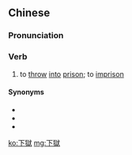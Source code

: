 {{also|下狱}}
==Chinese==
{{zh-forms|s=下狱}}

===Pronunciation===
{{zh-pron
|m=xiàyù
|c=haa6 juk6
|h=pfs=hâ-ngiu̍k
|cat=v
}}

===Verb===
{{zh-verb}}

# to [[throw]] [[into]] [[prison]]; to [[imprison]]

====Synonyms====
* {{zh-l|關押}}
* {{zh-l|監禁}}
* {{zh-l|囚禁}}

[[ko:下獄]]
[[mg:下獄]]